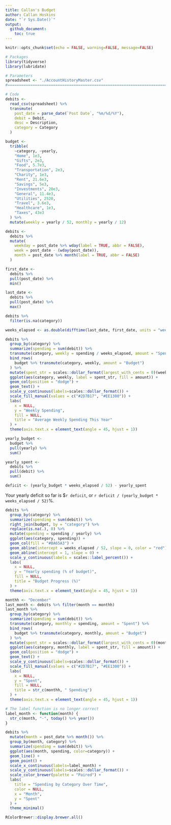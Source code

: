 ```yaml
---
title: Callan's Budget
author: Callan Hoskins
date: "`r Sys.Date()`"
output: 
  github_document:
    toc: true
---
```


```r
knitr::opts_chunk$set(echo = FALSE, warning=FALSE, message=FALSE)
```

```r
# Packages
library(tidyverse)
library(lubridate)

# Parameters
spreadsheet <- "./AccountHistoryMaster.csv"
#===============================================================================

# Code
debits <- 
  read_csv(spreadsheet) %>% 
  transmute(
    post_date = parse_date(`Post Date`, "%m/%d/%Y"), 
    debit = Debit, 
    desc = Description, 
    category = Category
  )

budget <- 
  tribble(
    ~category, ~yearly, 
    "Home", 1e3, 
    "Gifts", 2e3, 
    "Food", 5.7e3, 
    "Transportation", 2e3, 
    "Charity", 1e3, 
    "Rent", 21.6e3, 
    "Savings", 5e3, 
    "Investments", 20e3, 
    "General", 11.4e3, 
    "Utilities", 2520, 
    "Travel", 3.6e3, 
    "Healthcare", 1e3, 
    "Taxes", 43e3
  ) %>% 
  mutate(weekly = yearly / 52, monthly = yearly / 12)
```

```r
debits <- 
  debits %>% 
  mutate(
    weekday = post_date %>% wday(label = TRUE, abbr = FALSE), 
    week = post_date - (wday(post_date)), 
    month = post_date %>% month(label = TRUE, abbr = FALSE)
  )
```

```r
first_date <- 
  debits %>% 
  pull(post_date) %>% 
  min()

last_date <- 
  debits %>% 
  pull(post_date) %>% 
  max()

debits %>% 
  filter(is.na(category))

weeks_elapsed <- as.double(difftime(last_date, first_date, units = "weeks"))

debits %>% 
  group_by(category) %>% 
  summarize(spending = sum(debit)) %>% 
  transmute(category, weekly = spending / weeks_elapsed, amount = "Spent") %>% 
  bind_rows(
    budget %>% transmute(category, weekly, amount = "Budget")
  ) %>% 
  mutate(spent_str = scales::dollar_format(largest_with_cents = 0)(weekly)) %>% 
  ggplot(aes(category, weekly, label = spent_str, fill = amount)) + 
  geom_col(position = "dodge") + 
  geom_text() + 
  scale_y_continuous(labels=scales::dollar_format()) + 
  scale_fill_manual(values = c("#2D7B17", "#EE1300")) + 
  labs(
    x = NULL, 
    y = "Weekly Spending", 
    fill = NULL, 
    title = "Average Weekly Spending This Year"
  ) + 
  theme(axis.text.x = element_text(angle = 45, hjust = 1))
```

```r
yearly_budget <- 
  budget %>% 
  pull(yearly) %>% 
  sum()

yearly_spent <- 
  debits %>% 
  pull(debit) %>% 
  sum()

deficit <- (yearly_budget * weeks_elapsed / 52) - yearly_spent
```

Your yearly deficit so far is $`r deficit`, or `r deficit / (yearly_budget * weeks_elapsed / 52)`%.  

```r
debits %>% 
  group_by(category) %>% 
  summarize(spending = sum(debit)) %>% 
  right_join(budget, by = "category") %>% 
  replace(is.na(.), 0) %>% 
  mutate(spending = spending / yearly) %>% 
  ggplot(aes(category, spending)) + 
  geom_col(fill = "#BA65A3") + 
  geom_abline(intercept = weeks_elapsed / 52, slope = 0, color = "red") + 
  geom_abline(intercept = 1, slope = 0) + 
  scale_y_continuous(labels = scales::label_percent()) + 
  labs(
    x = NULL, 
    y = "Yearly spending (% of budget)", 
    fill = NULL, 
    title = "Budget Progress (%)"
  ) + 
  theme(axis.text.x = element_text(angle = 45, hjust = 1))
```

```r
monthh <- "December"
last_month <- debits %>% filter(month == monthh)
last_month %>% 
  group_by(category) %>% 
  summarize(spending = sum(debit)) %>% 
  transmute(category, monthly = spending, amount = "Spent") %>% 
  bind_rows(
    budget %>% transmute(category, monthly, amount = "Budget")
  ) %>% 
  mutate(spent_str = scales::dollar_format(largest_with_cents = 0)(monthly)) %>% 
  ggplot(aes(category, monthly, label = spent_str, fill = amount)) + 
  geom_col(position = "dodge") + 
  geom_text() + 
  scale_y_continuous(labels=scales::dollar_format()) + 
  scale_fill_manual(values = c("#2D7B17", "#EE1300")) + 
  labs(
    x = NULL, 
    y = "Spent", 
    fill = NULL, 
    title = str_c(monthh, " Spending")
  ) + 
  theme(axis.text.x = element_text(angle = 45, hjust = 1))
```
```r
# The label function is no longer correct
label_month <- function(month) {
  str_c(month, "-", today() %>% year())
}

debits %>% 
  mutate(month = post_date %>% month()) %>% 
  group_by(month, category) %>% 
  summarize(spending = sum(debit)) %>% 
  ggplot(aes(month, spending, color=category)) + 
  geom_line() +
  geom_point() + 
  scale_x_continuous(labels=label_month) + 
  scale_y_continuous(labels=scales::dollar_format()) + 
  scale_color_brewer(palette = "Paired") + 
  labs(
    title = "Spending by Category Over Time", 
    color = NULL, 
    x = "Month",
    y = "Spent"
  ) + 
  theme_minimal()
```
```r
RColorBrewer::display.brewer.all()
```


